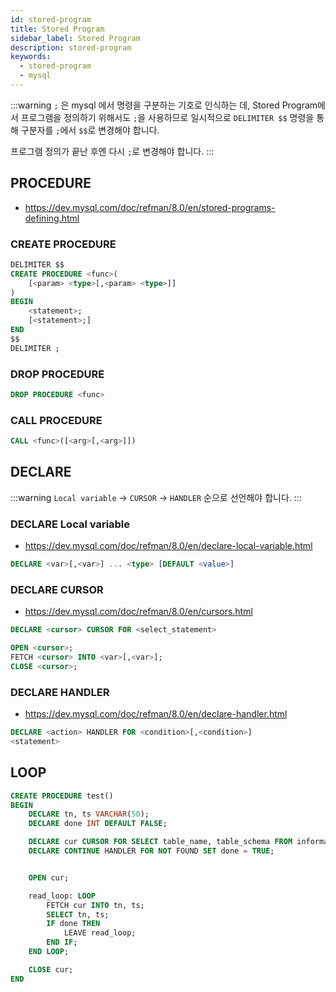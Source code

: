 ```yaml
---
id: stored-program
title: Stored Program
sidebar_label: Stored Program
description: stored-program
keywords:
  - stored-program
  - mysql
---
```


:::warning
`;` 은 mysql 에서 명령을 구분하는 기호로 인식하는 데, Stored Program에서 프로그램을 정의하기 위해서도 `;`을 사용하므로 일시적으로 `DELIMITER $$` 명령을 통해 구분자를 `;`에서 `$$`로 변경해야 합니다.

프로그램 정의가 끝난 후엔 다시 `;`로 변경해야 합니다.
:::

## PROCEDURE

- https://dev.mysql.com/doc/refman/8.0/en/stored-programs-defining.html

### CREATE PROCEDURE

```sql
DELIMITER $$
CREATE PROCEDURE <func>(
    [<param> <type>[,<param> <type>]]
)
BEGIN
    <statement>;
    [<statement>;]
END
$$
DELIMITER ;
```

### DROP PROCEDURE

```sql
DROP PROCEDURE <func>
```

### CALL PROCEDURE

```sql
CALL <func>([<arg>[,<arg>]])
```

## DECLARE

:::warning
`Local variable` -> `CURSOR` -> `HANDLER` 순으로 선언해야 합니다.
:::

### DECLARE Local variable

- https://dev.mysql.com/doc/refman/8.0/en/declare-local-variable.html

```sql
DECLARE <var>[,<var>] ... <type> [DEFAULT <value>]
```

### DECLARE CURSOR

- https://dev.mysql.com/doc/refman/8.0/en/cursors.html

```sql
DECLARE <cursor> CURSOR FOR <select_statement>
```

```sql
OPEN <cursor>;
FETCH <cursor> INTO <var>[,<var>];
CLOSE <cursor>;
```

### DECLARE HANDLER

- https://dev.mysql.com/doc/refman/8.0/en/declare-handler.html

```sql
DECLARE <action> HANDLER FOR <condition>[,<condition>]
<statement>
```

## LOOP

```sql
CREATE PROCEDURE test()
BEGIN
    DECLARE tn, ts VARCHAR(50);
    DECLARE done INT DEFAULT FALSE;

    DECLARE cur CURSOR FOR SELECT table_name, table_schema FROM information_schema.tables;
    DECLARE CONTINUE HANDLER FOR NOT FOUND SET done = TRUE;


    OPEN cur;

    read_loop: LOOP
        FETCH cur INTO tn, ts;
        SELECT tn, ts;
        IF done THEN
            LEAVE read_loop;
        END IF;
    END LOOP;

    CLOSE cur;
END
```
